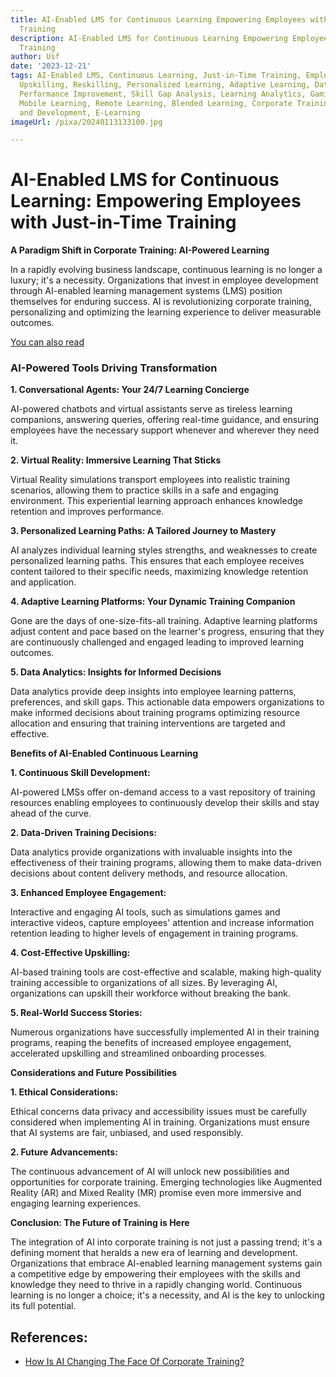 ```yaml
---
title: AI-Enabled LMS for Continuous Learning Empowering Employees with Just-in-Time
  Training
description: AI-Enabled LMS for Continuous Learning Empowering Employees with Just-in-Time
  Training
author: Usf
date: '2023-12-21'
tags: AI-Enabled LMS, Continuous Learning, Just-in-Time Training, Employee Empowerment,
  Upskilling, Reskilling, Personalized Learning, Adaptive Learning, Data-Driven Insights,
  Performance Improvement, Skill Gap Analysis, Learning Analytics, Gamification, Microlearning,
  Mobile Learning, Remote Learning, Blended Learning, Corporate Training, Training
  and Development, E-Learning
imageUrl: /pixa/20240113133100.jpg

---
```

# AI-Enabled LMS  for Continuous Learning:  Empowering Employees with Just-in-Time Training

**A Paradigm Shift in  Corporate Training:  AI-Powered Learning**

In a rapidly evolving business landscape, continuous learning is no longer a luxury; it's a necessity. Organizations that invest in  employee development through AI-enabled learning management  systems (LMS) position themselves for enduring success. AI is revolutionizing corporate training, personalizing and optimizing the learning experience to deliver measurable outcomes.

[You can also read ]()


### AI-Powered Tools Driving Transformation

**1. Conversational Agents: Your 24/7 Learning Concierge**

AI-powered chatbots and virtual assistants serve as tireless learning companions, answering queries, offering real-time guidance, and ensuring employees have  the necessary support  whenever and wherever they need it.

**2. Virtual Reality:  Immersive Learning That Sticks**

Virtual Reality simulations transport employees into realistic training scenarios, allowing  them to practice skills in a  safe and  engaging environment. This experiential learning approach enhances knowledge retention and improves performance.

**3. Personalized Learning Paths: A Tailored Journey to Mastery**

AI analyzes individual learning styles strengths, and weaknesses to create personalized learning paths. This ensures that each employee receives content tailored to their specific needs, maximizing knowledge retention  and application.

**4. Adaptive Learning Platforms:  Your Dynamic Training Companion**

Gone are the days of one-size-fits-all training. Adaptive learning platforms adjust content and pace  based  on the learner's progress, ensuring that they are continuously challenged and engaged leading to improved learning  outcomes.

**5. Data Analytics:  Insights for Informed Decisions**

Data analytics provide  deep insights into employee learning patterns, preferences, and  skill gaps. This actionable  data empowers organizations  to make informed decisions about training programs optimizing resource allocation and ensuring that  training interventions are targeted  and effective.

**Benefits of AI-Enabled Continuous Learning**

**1. Continuous Skill  Development:**

AI-powered LMSs offer  on-demand access to a vast repository of training resources enabling employees  to continuously develop  their skills and stay ahead of the curve.

**2. Data-Driven  Training  Decisions:**

Data analytics provide organizations  with invaluable insights into the effectiveness of their training programs, allowing them to make data-driven decisions about content delivery methods,  and resource allocation.

**3. Enhanced Employee Engagement:**

Interactive and engaging AI tools, such as simulations games and interactive videos, capture employees' attention and increase  information retention leading to higher levels of engagement in training  programs.

**4. Cost-Effective  Upskilling:**

AI-based training  tools are cost-effective and scalable,  making high-quality training accessible to organizations of all sizes. By leveraging AI, organizations can  upskill their workforce without breaking the bank.

**5. Real-World Success Stories:**

Numerous organizations have successfully  implemented AI in  their training programs, reaping the benefits of  increased employee engagement, accelerated upskilling and streamlined onboarding processes.

**Considerations  and Future Possibilities**

**1. Ethical Considerations:**

Ethical concerns data  privacy and accessibility issues must  be carefully considered when implementing AI in training. Organizations must ensure that AI systems are fair, unbiased, and used responsibly.

**2. Future Advancements:**

The continuous advancement of AI will unlock new possibilities and opportunities for corporate training. Emerging  technologies like Augmented Reality (AR) and  Mixed Reality  (MR) promise even more immersive and engaging learning experiences.

**Conclusion: The Future of Training is  Here**

The  integration of AI into corporate training is not just a  passing trend; it's a defining moment that heralds a new era of learning and development. Organizations that embrace AI-enabled learning management systems gain a competitive edge by empowering their employees  with  the skills and knowledge they need to thrive in a rapidly changing world. Continuous learning  is no longer a choice; it's a necessity, and AI is the key to  unlocking its full potential.

## References:
- [How Is AI Changing The Face Of Corporate Training?](https://elearningindustry.com/how-is-ai-changing-the-face-of-corporate-training)
